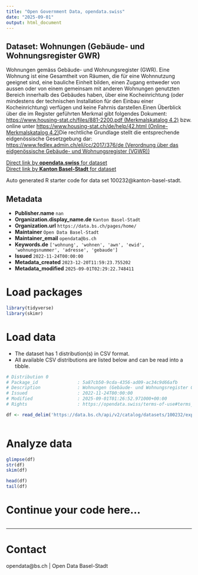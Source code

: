 ```yaml
---
title: "Open Government Data, opendata.swiss"
date: "2025-09-01"
output: html_document
---
```


## Dataset: Wohnungen (Gebäude- und Wohnungsregister GWR)

Wohnungen gemäss Gebäude- und Wohnungsregister (GWR). Eine Wohnung ist eine Gesamtheit von Räumen, die für eine Wohnnutzung geeignet sind, eine bauliche Einheit bilden, einen Zugang entweder von aussen oder von einem gemeinsam mit anderen Wohnungen genutzten Bereich innerhalb des Gebäudes haben, über eine Kocheinrichtung (oder mindestens der technischen Installation für den Einbau einer Kocheinrichtung) verfügen und keine Fahrnis darstellen.Einen Überblick über die im Register geführten Merkmal gibt folgendes Dokument: [https://www.housing-stat.ch/files/881-2200.pdf (Merkmalskatalog 4.2)](https://www.housing-stat.ch/files/881-2200.pdf) bzw. online unter [https://www.housing-stat.ch/de/help/42.html (Online-Merkmalskatalog 4.2)](https://www.housing-stat.ch/de/help/42.html)Die rechtliche Grundlage stellt die entsprechende eidgenössische Gesetzgebung dar: [https://www.fedlex.admin.ch/eli/cc/2017/376/de (Verordnung über das eidgenössische Gebäude- und Wohnungsregister (VGWR))](https://www.fedlex.admin.ch/eli/cc/2017/376/de)

[Direct link by **opendata.swiss** for dataset](https://opendata.swiss/de/dataset/wohnungen-gebaude-und-wohnungsregister-gwr)<br>
[Direct link by **Kanton Basel-Stadt** for dataset](https://data.bs.ch/explore/dataset/100232/)

Auto generated R starter code for data set 100232@kanton-basel-stadt.

## Metadata

- **Publisher.name** `nan`
- **Organization.display_name.de** `Kanton Basel-Stadt`
- **Organization.url** `https://data.bs.ch/pages/home/`
- **Maintainer** `Open Data Basel-Stadt`
- **Maintainer_email** `opendata@bs.ch`
- **Keywords.de** `['wohnung', 'wohnen', 'awn', 'ewid', 'wohnungsnummer', 'adresse', 'gebaude']`
- **Issued** `2022-11-24T00:00:00`
- **Metadata_created** `2023-12-20T11:59:23.755202`
- **Metadata_modified** `2025-09-01T02:29:22.748411`


# Load packages

```r

library(tidyverse)
library(skimr)

```

# Load data

-   The dataset has 1 distribution(s) in CSV format.
-   All available CSV distributions are listed below and can be read into a tibble.

```r

# Distribution 0
# Package_id               : 5a87cb50-9cda-4356-ad09-ac34c9d66afb
# Description              : Wohnungen (Gebäude- und Wohnungsregister GWR) (csv)
# Issued                   : 2022-11-24T00:00:00
# Modified                 : 2025-09-01T01:26:52.971000+00:00
# Rights                   : https://opendata.swiss/terms-of-use#terms_by

df <- read_delim('https://data.bs.ch/api/v2/catalog/datasets/100232/exports/csv?use_labels=true')



```

# Analyze data

```r

glimpse(df)
str(df)
skim(df)

head(df)
tail(df)

```

# Continue your code here...

```r

```

------------------------------------------------------------------------

# Contact

opendata@bs.ch | Open Data Basel-Stadt
